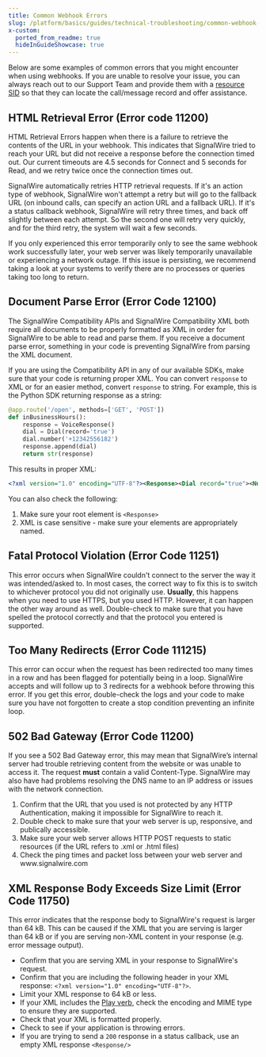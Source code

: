 ```yaml
---
title: Common Webhook Errors
slug: /platform/basics/guides/technical-troubleshooting/common-webhook-errors
x-custom:
  ported_from_readme: true
  hideInGuideShowcase: true 
---
```



Below are some examples of common errors that you might encounter when using webhooks. If you are unable to resolve your issue, you can always reach out to our Support Team and provide them with a [resource SID](/platform/dashboard/guides/what-is-a-sid) so that they can locate the call/message record and offer assistance.

HTML Retrieval Error (Error code 11200)
---------------------------------------

HTML Retrieval Errors happen when there is a failure to retrieve the contents of the URL in your webhook. This indicates that SignalWire tried to reach your URL but did not receive a response before the connection timed out. Our current timeouts are 4.5 seconds for Connect and 5 seconds for Read, and we retry twice once the connection times out.

SignalWire automatically retries HTTP retrieval requests. If it's an action type of webhook, SignalWire won't attempt a retry but will go to the fallback URL (on inbound calls, can specify an action URL and a fallback URL). If it's a status callback webhook, SignalWire will retry three times, and back off slightly between each attempt. So the second one will retry very quickly, and for the third retry, the system will wait a few seconds.

If you only experienced this error temporarily only to see the same webhook work successfully later, your web server was likely temporarily unavailable or experiencing a network outage. If this issue is persisting, we recommend taking a look at your systems to verify there are no processes or queries taking too long to return. 

Document Parse Error (Error Code 12100)
---------------------------------------

The SignalWire Compatibility APIs and SignalWire Compatibility XML both require all documents to be properly formatted as XML in order for SignalWire to be able to read and parse them. If you receive a document parse error, something in your code is preventing SignalWire from parsing the XML document. 

If you are using the Compatibility API in any of our available SDKs, make sure that your code is returning proper XML. You can convert `response` to XML or for an easier method, convert `response` to string. For example, this is the Python SDK returning response as a string: 

```python
@app.route('/open', methods=['GET', 'POST'])
def inBusinessHours():
    response = VoiceResponse()
    dial = Dial(record='true')
    dial.number('+12342556182')
    response.append(dial)
    return str(response)
```

This results in proper XML: 

```xml
<?xml version="1.0" encoding="UTF-8"?><Response><Dial record="true"><Number>+12342556182</Number></Dial></Response>
```

You can also check the following: 

1. Make sure your root element is `<Response>`
2. XML is case sensitive - make sure your elements are appropriately named.

Fatal Protocol Violation (Error Code 11251)
-------------------------------------------

This error occurs when SignalWire couldn't connect to the server the way it was intended/asked to. In most cases, the correct way to fix this is to switch to whichever protocol you did not originally use. **Usually**, this happens when you need to use HTTPS, but you used HTTP. However, it can happen the other way around as well. Double-check to make sure that you have spelled the protocol correctly and that the protocol you entered is supported. 

Too Many Redirects (Error Code 111215)
--------------------------------------

This error can occur when the request has been redirected too many times in a row and has been flagged for potentially being in a loop. SignalWire accepts and will follow up to 3 redirects for a webhook before throwing this error. If you get this error, double-check the logs and your code to make sure you have not forgotten to create a stop condition preventing an infinite loop. 

502 Bad Gateway (Error Code 11200)
----------------------------------

If you see a 502 Bad Gateway error, this may mean that SignalWire’s internal server had trouble retrieving content from the website or was unable to access it. The request **must** contain a valid Content-Type. SignalWire may also have had problems resolving the DNS name to an IP address or issues with the network connection. 

<ol>
<li> Confirm that the URL that you used is not protected by any HTTP Authentication, making it impossible for SignalWire to reach it.</li>
<li> Double check to make sure that your web server is up, responsive, and publically accessible.</li>
<li>Make sure your web server allows HTTP POST requests to static resources (if the URL refers to .xml or .html files)</li>
<li> Check the ping times and packet loss between your web server and www.signalwire.com</li>
</ol>

XML Response Body Exceeds Size Limit (Error Code 11750)
-------------------------------------------------------

This error indicates that the response body to SignalWire's request is larger than 64 kB.  This can be caused if the XML that you are serving is larger than 64 kB or if you are serving non-XML content in your response (e.g. error message output). 

- Confirm that you are serving XML in your response to SignalWire's request.
- Confirm that you are including the following header in your XML response: `<?xml version="1.0" encoding="UTF-8"?>`.
- Limit your XML response to 64 kB or less.
- If your XML includes the [Play verb](/compatibility-api/cxml/voice/play), check the encoding and MIME type to ensure they are supported.
- Check that your XML is formatted properly.
- Check to see if your application is throwing errors.
- If you are trying to send a `200` response in a status callback, use an empty XML response `<Response/>`

